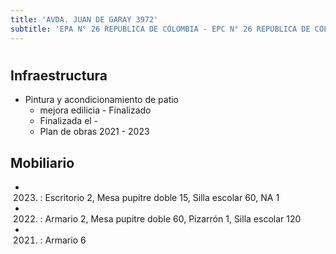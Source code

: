 ```yaml
---
title: 'AVDA. JUAN DE GARAY 3972'
subtitle: 'EPA N° 26 REPUBLICA DE COLOMBIA - EPC N° 26 REPUBLICA DE COLOMBIA'
---
```


#
## Infraestructura

* Pintura y acondicionamiento de patio 
    + mejora edilicia - Finalizado 
    + Finalizada el - 
    + Plan de obras 2021 - 2023 






## Mobiliario

*  (2023) : Escritorio 2, Mesa pupitre doble 15, Silla escolar 60, NA 1 

*  (2022) : Armario 2, Mesa pupitre doble 60, Pizarrón 1, Silla escolar 120 

*  (2021) : Armario 6 




